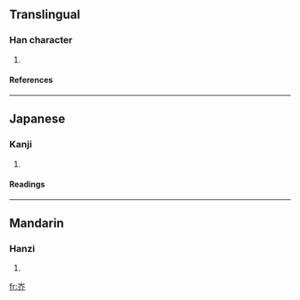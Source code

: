 ==Translingual==
===Han character===
{{Han char|rn=46|rad=山|as=04|sn=7|four=2222<sub>8</sub>|canj=山人中中 (UOLL)}}
# {{defn|Han|sort=山04}}
====References====
{{Han ref|kx=0308.331|dkj=07924|hdz=10763.190|uh=5C95|ud=23701|bh=CAC9|bd=51913}}
----
==Japanese==
===Kanji===
{{ja-kanji|grade=|rs=山04}}
# {{defn|Japanese}} 
====Readings====
{{ja-readings|on=[[かい]] (kai)|kun=}}
----
==Mandarin==
===Hanzi===
{{cmn-hanzi|pin=[[jiè]] ([[jie4]])|wg=chieh<sup>4</sup>}}
# {{defn|Mandarin}}

[[fr:岕]]